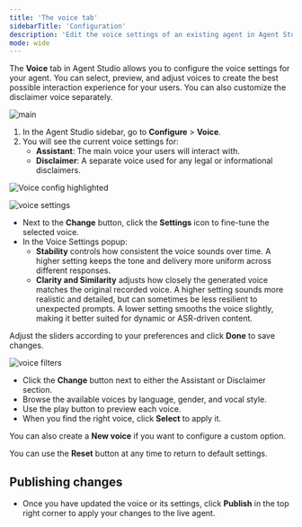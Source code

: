 ```yaml
---
title: 'The voice tab'
sidebarTitle: 'Configuration'
description: 'Edit the voice settings of an existing agent in Agent Studio'
mode: wide
---
```


The **Voice** tab in Agent Studio allows you to configure the voice settings for your agent. You can select, preview, and adjust voices to create the best possible interaction experience for your users. You can also customize the disclaimer voice separately.

![main](/images/voice-config-main.png)

1. In the Agent Studio sidebar, go to **Configure** > **Voice**.
2. You will see the current voice settings for:
   - **Assistant**: The main voice your users will interact with.
   - **Disclaimer**: A separate voice used for any legal or informational disclaimers.

![Voice config highlighted](/images/voice-config-main-highlighted.png)

<Tabs>
  <Tab title="A - Adjusting settings">

  ![voice settings](/images/voice-settings.png)

  - Next to the **Change** button, click the **Settings** icon <Icon icon="gear" iconType="solid" /> to fine-tune the selected voice.
  - In the Voice Settings popup:
       - **Stability** controls how consistent the voice sounds over time. A higher setting keeps the tone and delivery more uniform across different responses.
	   - **Clarity and Similarity** adjusts how closely the generated voice matches the original recorded voice. A higher setting sounds more realistic and detailed, but can sometimes be less resilient to unexpected prompts. A lower setting smooths the voice slightly, making it better suited for dynamic or ASR-driven content.

  Adjust the sliders according to your preferences and click **Done** to save changes.

  </Tab>

  <Tab title="B - Changing voice">

  ![voice filters](/images/voice-change-filters.png)

  - Click the **Change** button next to either the Assistant or Disclaimer section.
  - Browse the available voices by language, gender, and vocal style.
  - Use the play button to preview each voice.
  - When you find the right voice, click **Select** to apply it.

  You can also create a **New voice** if you want to configure a custom option.

  <Tip>You can use the **Reset** button at any time to return to default settings.</Tip>

  </Tab>
</Tabs>

## Publishing changes

- Once you have updated the voice or its settings, click **Publish** in the top right corner to apply your changes to the live agent.
